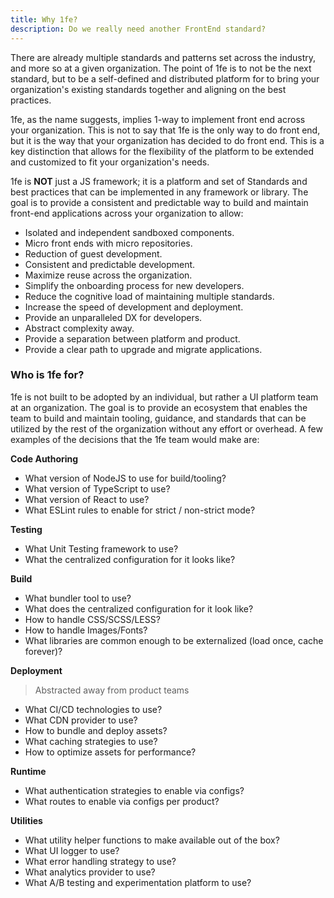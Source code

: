 ```yaml
---
title: Why 1fe?
description: Do we really need another FrontEnd standard?
---
```


There are already multiple standards and patterns set across the industry, and more so at a given organization. The point of 1fe is to not be the next standard, but to be a self-defined and distributed platform for to bring your organization's existing standards together and aligning on the best practices.

1fe, as the name suggests, implies 1-way to implement front end across your organization. This is not to say that 1fe is the only way to do front end, but it is the way that your organization has decided to do front end. This is a key distinction that allows for the flexibility of the platform to be extended and customized to fit your organization's needs.

1fe is **NOT** just a JS framework; it is a platform and set of Standards and best practices that can be implemented in any framework or library. The goal is to provide a consistent and predictable way to build and maintain front-end applications across your organization to allow:

- Isolated and independent sandboxed components.
- Micro front ends with micro repositories.
- Reduction of guest development.
- Consistent and predictable development.
- Maximize reuse across the organization.
- Simplify the onboarding process for new developers.
- Reduce the cognitive load of maintaining multiple standards.
- Increase the speed of development and deployment.
- Provide an unparalleled DX for developers.
- Abstract complexity away.
- Provide a separation between platform and product.
- Provide a clear path to upgrade and migrate applications.

### Who is 1fe for?

1fe is not built to be adopted by an individual, but rather a UI platform team at an organization. The goal is to provide an ecosystem that enables the team to build and maintain tooling, guidance, and standards that can be utilized by the rest of the organization without any effort or overhead. A few examples of the decisions that the 1fe team would make are:

**Code Authoring**

- What version of NodeJS to use for build/tooling?
- What version of TypeScript to use?
- What version of React to use?
- What ESLint rules to enable for strict / non-strict mode?

**Testing**

- What Unit Testing framework to use?
- What the centralized configuration for it looks like?

**Build**

- What bundler tool to use?
- What does the centralized configuration for it look like?
- How to handle CSS/SCSS/LESS?
- How to handle Images/Fonts?
- What libraries are common enough to be externalized (load once, cache forever)?

**Deployment**

> Abstracted away from product teams

- What CI/CD technologies to use?
- What CDN provider to use?
- How to bundle and deploy assets?
- What caching strategies to use?
- How to optimize assets for performance?

**Runtime**

- What authentication strategies to enable via configs?
- What routes to enable via configs per product?

**Utilities**

- What utility helper functions to make available out of the box?
- What UI logger to use?
- What error handling strategy to use?
- What analytics provider to use?
- What A/B testing and experimentation platform to use?
